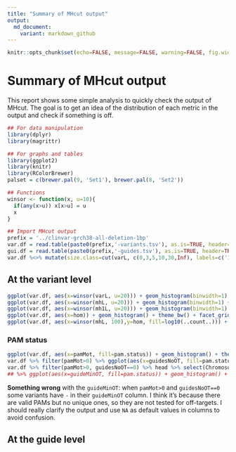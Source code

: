 ```yaml
---
title: "Summary of MHcut output"
output:
  md_document:
    variant: markdown_github
---
```


```r
knitr::opts_chunk$set(echo=FALSE, message=FALSE, warning=FALSE, fig.width=10, tidy=TRUE)
```

# Summary of MHcut output

This report shows some simple analysis to quickly check the output of MHcut.
The goal is to get an idea of the distribution of each metric in the output and check if something is off.

```r
## For data manipulation
library(dplyr)
library(magrittr)

## For graphs and tables
library(ggplot2)
library(knitr)
library(RColorBrewer)
palset = c(brewer.pal(9, 'Set1'), brewer.pal(8, 'Set2'))

## Functions
winsor <- function(x, u=10){
  if(any(x>u)) x[x>u] = u
  x
}

## Import MHcut output
prefix = '../clinvar-grch38-all-deletion-1bp'
var.df = read.table(paste0(prefix,'-variants.tsv'), as.is=TRUE, header=TRUE, sep='\t')
gui.df = read.table(paste0(prefix,'-guides.tsv'), as.is=TRUE, header=TRUE, sep='\t')
var.df %<>% mutate(size.class=cut(varL, c(0,3,5,10,30,Inf), labels=c('1-3','4-5','6-10','11-30','>30')), pam.status=ifelse(guidesNoOT>0, 'no off-target',  'off-targets'), pam.status=ifelse(pamMot==0, 'no PAM', pam.status))
```

## At the variant level

```r
ggplot(var.df, aes(x=winsor(varL, u=20))) + geom_histogram(binwidth=1) + theme_bw()
ggplot(var.df, aes(x=winsor(mhL, u=20))) + geom_histogram(binwidth=1) + theme_bw()
ggplot(var.df, aes(x=winsor(mh1L, u=20))) + geom_histogram(binwidth=1) + theme_bw()
ggplot(var.df, aes(x=hom)) + geom_histogram() + theme_bw() + facet_grid(size.class~., scales='free')
ggplot(var.df, aes(x=winsor(mhL, 100),y=hom, fill=log10(..count..))) + geom_bin2d() + theme_bw()
```

### PAM status

```r
ggplot(var.df, aes(x=pamMot, fill=pam.status)) + geom_histogram() + theme_bw() + facet_grid(size.class~., scales='free')
var.df %>% filter(pamMot>0) %>% ggplot(aes(x=guidesNoOT, fill=pam.status)) + geom_histogram() + theme_bw() + facet_grid(size.class~., scales='free') + ggtitle('PAM available')
var.df %>% filter(pamMot>0, guidesNoOT==0) %>% head %>% select(Chromosome, Start, Stop, pamMot, guidesNoOT, guideMinOT) %>% kable
## %>% ggplot(aes(x=guideMinOT, fill=pam.status)) + geom_histogram() + theme_bw() + facet_grid(size.class~., scales='free') + ggtitle('PAM available')
```

**Something wrong** with the `guideMinOT`: when `pamMot>0` and `guidesNoOT==0` some variants have `-` in their `guideMinOT` column.
I think it's because there are valid PAMs but no unique ones, so they are not tested for off-targets. 
I should really clarify the output and use `NA` as default values in columns to avoid confusion.


## At the guide level


